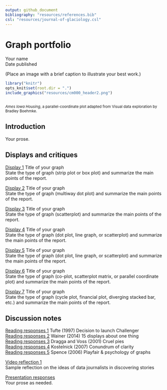 ```yaml
---
output: github_document
bibliography: "resources/references.bib"
csl: "resources/journal-of-glaciology.csl"
---
```


# Graph portfolio    

Your name    
Date published    


(Place an image with a brief caption to illustrate your best work.)    
```r
library("knitr")
opts_knit$set(root.dir = ".")
include_graphics("resources/cm000_header2.png")
```
<small>
<br>
<i>Ames Iowa Housing</i>, a parallel-coordinate plot adapted from Visual data exploration by Bradley Boehmke. 
</br>
</small>


  


## Introduction

Your prose.   




## Displays and critiques 

[Display 1](reports/d1.md) Title of your graph    
State the type of graph (strip plot or box plot) and summarize the main points of the report.    

[Display 2](reports/d2.md) Title of your graph    
State the type of graph (multiway dot plot) and summarize the main points of the report.    

[Display 3](reports/d3.md) Title of your graph    
State the type of graph (scatterplot) and summarize the main points of the report.    

[Display 4](reports/d4.md) Title of your graph    
State the type of graph (dot plot, line graph, or scatterplot) and summarize the main points of the report.    

[Display 5](reports/d5.md) Title of your graph    
State the type of graph (dot plot, line graph, or scatterplot) and summarize the main points of the report.    

[Display 6](reports/d6.md) Title of your graph    
State the type of graph (co-plot, scatterplot matrix, or parallel coordinate plot) and summarize the main points of the report.    

[Display 7](reports/d7.md) Title of your graph    
State the type of graph (cycle plot, financial plot, diverging stacked bar, etc.) and summarize the main points of the report.    





## Discussion notes 

[Reading responses 1](reports/reading-prompts-1.Rmd) Tufte (1997) Decision to launch Challenger    
[Reading responses 2](reports/reading-prompts-2.Rmd) Wainer (2014) 15 displays about one thing    
[Reading responses 3](reports/reading-prompts-3.Rmd) Dragga and Voss (2001) Cruel pies    
[Reading responses 4](reports/reading-prompts-4.Rmd) Kostelnick (2007) Conundrum of clarity    
[Reading responses 5](reports/reading-prompts-5.Rmd) Spence (2006) Playfair & psychology of graphs      

 



[Video reflection 1](reports/video-reflection-1.md)    
Sample reflection on the ideas of data journalists in discovering stories  


[Presentation responses](reports/presentation-prompts.md)    
Your prose as needed.   
